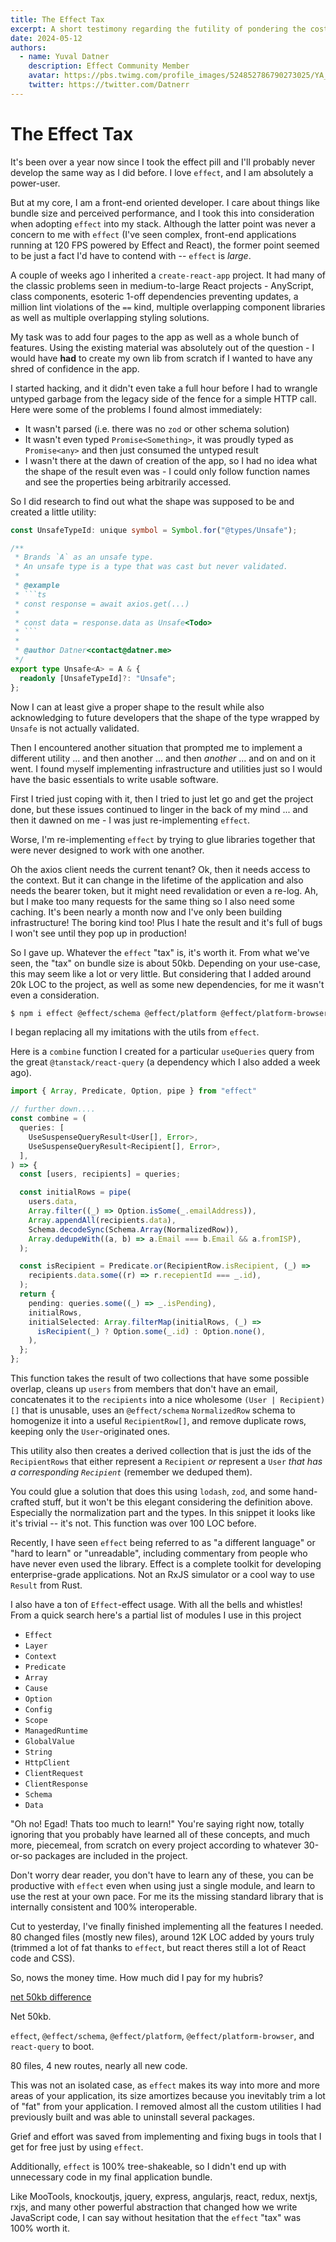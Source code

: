 ```yaml
---
title: The Effect Tax
excerpt: A short testimony regarding the futility of pondering the cost of introducing effect in a real-world application scenario
date: 2024-05-12
authors:
  - name: Yuval Datner
    description: Effect Community Member
    avatar: https://pbs.twimg.com/profile_images/524852786790273025/YA_-ihqJ_400x400.jpeg
    twitter: https://twitter.com/Datnerr
---
```


# The Effect Tax

It's been over a year now since I took the effect pill and I'll probably never develop the same way as I did before. I love `effect`, and I am absolutely a power-user.

But at my core, I am a front-end oriented developer. I care about things like bundle size and perceived performance, and I took this into consideration when adopting `effect` into my stack. Although the latter point was never a concern to me with `effect` (I've seen complex, front-end applications running at 120 FPS powered by Effect and React), the former point seemed to be just a fact I'd have to contend with -- `effect` is *large*.

A couple of weeks ago I inherited a `create-react-app` project. It had many of the classic problems seen in medium-to-large React projects - AnyScript, class components, esoteric 1-off dependencies preventing updates, a million lint violations of the `==` kind, multiple overlapping component libraries as well as multiple overlapping styling solutions.

My task was to add four pages to the app as well as a whole bunch of features. Using the existing material was absolutely out of the question - I would have **had** to create my own lib from scratch if I wanted to have any shred of confidence in the app.

I started hacking, and it didn't even take a full hour before I had to wrangle untyped garbage from the legacy side of the fence for a simple HTTP call. Here were some of the problems I found almost immediately: 
- It wasn't parsed (i.e. there was no `zod` or other schema solution)
- It wasn't even typed `Promise<Something>`, it was proudly typed as `Promise<any>` and then just consumed the untyped result
- I wasn't there at the dawn of creation of the app, so I had no idea what the shape of the result even was - I could only follow function names and see the properties being arbitrarily accessed.

So I did research to find out what the shape was supposed to be and created a little utility:

```ts
const UnsafeTypeId: unique symbol = Symbol.for("@types/Unsafe");

/**
 * Brands `A` as an unsafe type.
 * An unsafe type is a type that was cast but never validated.
 *
 * @example
 * ```ts
 * const response = await axios.get(...)
 *
 * const data = response.data as Unsafe<Todo>
 * ```
 *
 * @author Datner<contact@datner.me>
 */
export type Unsafe<A> = A & {
  readonly [UnsafeTypeId]?: "Unsafe";
};
```

Now I can at least give a proper shape to the result while also acknowledging to future developers that the shape of the type wrapped by `Unsafe` is not actually validated. 

Then I encountered another situation that prompted me to implement a different utility ... and then another ... and then *another* ... and on and on it went. I found myself implementing infrastructure and utilities just so I would have the basic essentials to write usable software.

First I tried just coping with it, then I tried to just let go and get the project done, but these issues continued to linger in the back of my mind ... and then it dawned on me - I was just re-implementing `effect`.

Worse, I'm re-implementing `effect` by trying to glue libraries together that were never designed to work with one another. 

Oh the axios client needs the current tenant? Ok, then it needs access to the context. But it can change in the lifetime of the application and also needs the bearer token, but it might need revalidation or even a re-log. Ah, but I make too many requests for the same thing so I also need some caching. It's been nearly a month now and I've only been building infrastructure! The boring kind too! Plus I hate the result and it's full of bugs I won't see until they pop up in production!

So I gave up. Whatever the `effect` "tax" is, it's worth it. From what we've seen, the "tax" on bundle size is about 50kb. Depending on your use-case, this may seem like a lot or very little. But considering that I added around 20k LOC to the project, as well as some new dependencies, for me it wasn't even a consideration.

```sh
$ npm i effect @effect/schema @effect/platform @effect/platform-browser
```


I began replacing all my imitations with the utils from `effect`. 

Here is a `combine` function I created for a particular `useQueries` query from the great `@tanstack/react-query` (a dependency which I also added a week ago).

```ts
import { Array, Predicate, Option, pipe } from "effect"

// further down....
const combine = (
  queries: [
    UseSuspenseQueryResult<User[], Error>,
    UseSuspenseQueryResult<Recipient[], Error>,
  ],
) => {
  const [users, recipients] = queries;

  const initialRows = pipe(
    users.data,
    Array.filter((_) => Option.isSome(_.emailAddress)),
    Array.appendAll(recipients.data),
    Schema.decodeSync(Schema.Array(NormalizedRow)),
    Array.dedupeWith((a, b) => a.Email === b.Email && a.fromISP),
  );

  const isRecipient = Predicate.or(RecipientRow.isRecipient, (_) =>
    recipients.data.some((r) => r.recepientId === _.id),
  );
  return {
    pending: queries.some((_) => _.isPending),
    initialRows,
    initialSelected: Array.filterMap(initialRows, (_) =>
      isRecipient(_) ? Option.some(_.id) : Option.none(),
    ),
  };
};
```

This function takes the result of two collections that have some possible overlap, cleans up `users` from members that don't have an email, concatenates it to the `recipients` into a nice wholesome `(User | Recipient)[]` that is unusable, uses an `@effect/schema` `NormalizedRow` schema to homogenize it into a useful `RecipientRow[]`, and remove duplicate rows, keeping only the `User`-originated ones.

This utility also then creates a derived collection that is just the ids of the `RecipientRows` that either represent a `Recipient` *or* represent a `User` *that has a corresponding `Recipient`* (remember we deduped them).

You could glue a solution that does this using `lodash`, `zod`, and some hand-crafted stuff, but it won't be this elegant considering the definition above. Especially the normalization part and the types. In this snippet it looks like it's trivial -- it's not. This function was over 100 LOC before.

Recently, I have seen `effect` being referred to as "a different language" or "hard to learn" or "unreadable", including commentary from people who have never even used the library. Effect is a complete toolkit for developing enterprise-grade applications. Not an RxJS simulator or a cool way to use `Result` from Rust.

I also have a ton of `Effect`-effect usage. With all the bells and whistles! From a quick search here's a partial list of modules I use in this project

- `Effect`
- `Layer`
- `Context`
- `Predicate`
- `Array`
- `Cause`
- `Option`
- `Config`
- `Scope`
- `ManagedRuntime`
- `GlobalValue`
- `String`
- `HttpClient`
- `ClientRequest`
- `ClientResponse`
- `Schema`
- `Data`

"Oh no! Egad! Thats too much to learn!" You're saying right now, totally ignoring that you probably have learned all of these concepts, and much more, piecemeal, from scratch on every project according to whatever 30-or-so packages are included in the project.

Don't worry dear reader, you don't have to learn any of these, you can be productive
with `effect` even when using just a single module, and learn to use the rest at your own pace. For me its the missing standard library that is internally consistent and 100% interoperable.

Cut to yesterday, I've finally finished implementing all the features I needed. 80 changed files (mostly new files), around 12K LOC added by yours truly (trimmed a lot of fat thanks to `effect`, but react theres still a lot of React code and CSS).

So, nows the money time. How much did I pay for my hubris?

[net 50kb difference](/public/images/datner-bundle-50kb.png)

Net 50kb.

`effect`, `@effect/schema`, `@effect/platform`, `@effect/platform-browser`, and `react-query` to boot.

80 files, 4 new routes, nearly all new code.

This was not an isolated case, as `effect` makes its way into more and more areas of your application, its size amortizes because you inevitably trim a lot of "fat" from your application. I removed almost all the custom utilities I had previously built and was able to uninstall several packages.

Grief and effort was saved from implementing and fixing bugs in tools that I get for free just by using `effect`.

Additionally, `effect` is 100% tree-shakeable, so I didn't end up with unnecessary code in my final application bundle.

Like MooTools, knockoutjs, jquery, express, angularjs, react, redux, nextjs, rxjs, and many other powerful abstraction that changed how we write JavaScript code, I can say without hesitation that the `effect` "tax" was 100% worth it.

